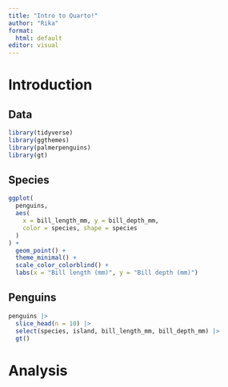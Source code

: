 ```yaml
---
title: "Intro to Quarto!"
author: "Rika"
format: 
  html: default
editor: visual
---
```


# Introduction

## Data


```r
library(tidyverse)
library(ggthemes)
library(palmerpenguins)
library(gt)
```

## Species


```r

ggplot(
  penguins,
  aes(
    x = bill_length_mm, y = bill_depth_mm,
    color = species, shape = species
  )
) +
  geom_point() +
  theme_minimal() +
  scale_color_colorblind() +
  labs(x = "Bill length (mm)", y = "Bill depth (mm)")
```

## Penguins


```r

penguins |>
  slice_head(n = 10) |>
  select(species, island, bill_length_mm, bill_depth_mm) |>
  gt()
```

# Analysis

